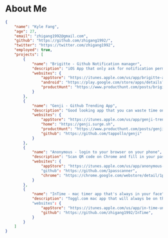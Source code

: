 
<div className={styles.content}>

# About Me


```json
{
    "name": "Kyle Fang",
    "age": 27,
    "email": "zhigang1992@gmail.com",
    "github": "https://github.com/zhigang1992/",
    "twitter": "https://twitter.com/zhigang1992",
    "employed": true,
    "projects": [
        {
            "name": "Brigitte - Github Notification manager",
            "description": "iOS App that only ask for notification permission on GitHub, and it will send you a alert with in seconds",
            "websites": {
                "appStore": "https://itunes.apple.com/us/app/brigitte-alert-for-github/id1439589577?mt=8",
                "android": "https://play.google.com/store/apps/details?id=com.brigitte",
                "productHunt": "https://www.producthunt.com/posts/brigitte"
            }
        },
        {
            "name": "Genji - Github Trending App",
            "description": "Good looking app that you can waste time on",
            "websites": {
                "appStore": "https://itunes.apple.com/us/app/genji-trending-repos/id1436436317?ls=1&mt=8",
                "home": "https://genji.surge.sh",
                "productHunt": "https://www.producthunt.com/posts/genji",
                "github": "https://github.com/tappollo/genji"
            }
        },
        {
            "name": "Anonymous - login to your browser on your phone",
            "description": "Scan QR code on Chrome and fill in your password on your Phone",
            "websites": {
                "appStore": "https://itunes.apple.com/us/app/anonymous-password-manager/id1279655979?mt=8"
                "github": "https://github.com/1passcanner",
                "chrome": "https://chrome.google.com/webstore/detail/1passcanner/llfppkjmknlkpojfajffagnjgjdbfohl"
            }
        },
        {
            "name": "InTime - mac timer app that's always in your face",
            "description": "Toggl.com mac app that will always be on the top of your screen."
            "websites": {
                "appStore": "https://itunes.apple.com/us/app/in-time-unofficial-toggl-app/id1301983912?ls=1&mt=12",
                "github": "https://github.com/zhigang1992/InTime",
            }
        }
    ]
}
```

</div>
